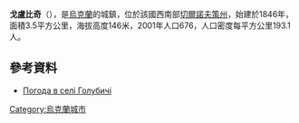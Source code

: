 {{no footnotes|time=2015-09-15T01:43:06+00:00}}
{{coord|51|45|0|N|31|9|14|E|scale:100000|display=title}}

'''戈盧比奇'''（{{lang-uk|Голубичі}}），是[[烏克蘭|烏克蘭]]的城鎮，位於該國西南部[[切爾諾夫策州|切爾諾夫策州]]，始建於1846年，面積3.5平方公里，海拔高度146米，2001年人口676，人口密度每平方公里193.1人。

==參考資料==
* [http://weather.in.ua/ua/chernigovskaja/5427 Погода в селі Голубичі] {{Wayback|url=http://weather.in.ua/ua/chernigovskaja/5427 |date=20111220100328 }}

{{Ukraine-geo-stub}}
[[Category:烏克蘭城市|Category:烏克蘭城市]]